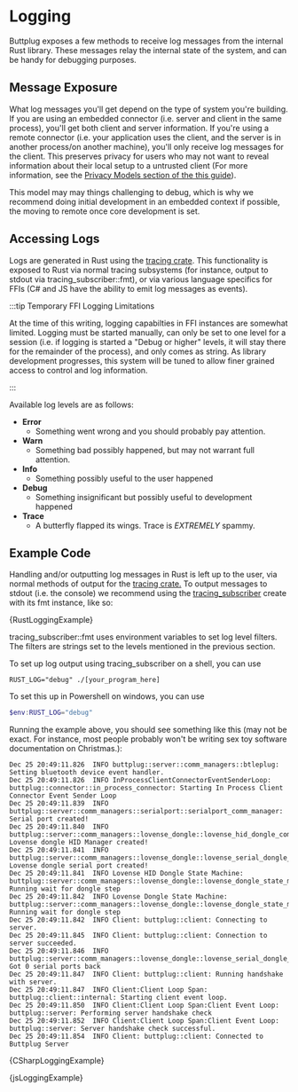 

# Logging

Buttplug exposes a few methods to receive log messages from the internal Rust library. These
messages relay the internal state of the system, and can be handy for debugging purposes.

## Message Exposure

What log messages you'll get depend on the type of system you're building. If you are using an
embedded connector (i.e. server and client in the same process), you'll get both client and server
information. If you're using a remote connector (i.e. your application uses the client, and the
server is in another process/on another machine), you'll only receive log messages for the client.
This preserves privacy for users who may not want to reveal information about their local setup to a
untrusted client (For more information, see the [Privacy Models section of the this
guide](/docs/dev-guide/cookbook/privacy-models)).

This model may may things challenging to debug, which is why we recommend doing initial development
in an embedded context if possible, the moving to remote once core development is set.

## Accessing Logs

Logs are generated in Rust using the [tracing crate](https://github.com/tokio-rs/tracing). This
functionality is exposed to Rust via normal tracing subsystems (for instance, output to stdout via
tracing_subscriber::fmt), or via various language specifics for FFIs (C# and JS have the ability to
emit log messages as events).

:::tip Temporary FFI Logging Limitations

At the time of this writing, logging capabilties in FFI instances are somewhat limited. Logging must
be started manually, can only be set to one level for a session (i.e. if logging is started a "Debug
or higher" levels, it will stay there for the remainder of the process), and only comes as string.
As library development progresses, this system will be tuned to allow finer grained access to
control and log information.

:::

Available log levels are as follows:

- **Error**
  - Something went wrong and you should probably pay attention.
- **Warn**
  - Something bad possibly happened, but may not warrant full attention.
- **Info**
  - Something possibly useful to the user happened
- **Debug**
  - Something insignificant but possibly useful to development happened
- **Trace**
  - A butterfly flapped its wings. Trace is _EXTREMELY_ spammy.

## Example Code

<Tabs groupId="examples">
<TabItem value="rust" label="Rust">

Handling and/or outputting log messages in Rust is left up to the user, via normal methods of output
for the [tracing crate.](https://github.com/tokio-rs/tracing) To output messages to stdout (i.e. the
console) we recommend using the [tracing_subscriber](https://docs.rs/tracing-subscriber/) create
with its fmt instance, like so:

<CodeBlock language="rust">{RustLoggingExample}</CodeBlock>


tracing_subscriber::fmt uses environment variables to set log level filters. The filters are strings
set to the levels mentioned in the previous section.

To set up log output using tracing_subscriber on a shell, you can use

```shell
RUST_LOG="debug" ./[your_program_here]
```

To set this up in Powershell on windows, you can use 

```powershell
$env:RUST_LOG="debug"
```

Running the example above, you should see something like this (may not be exact. For instance, most
people probably won't be writing sex toy software documentation on Christmas.):

```
Dec 25 20:49:11.826  INFO buttplug::server::comm_managers::btleplug: Setting bluetooth device event handler.
Dec 25 20:49:11.826  INFO InProcessClientConnectorEventSenderLoop: buttplug::connector::in_process_connector: Starting In Process Client Connector Event Sender Loop
Dec 25 20:49:11.839  INFO buttplug::server::comm_managers::serialport::serialport_comm_manager: Serial port created!
Dec 25 20:49:11.840  INFO buttplug::server::comm_managers::lovense_dongle::lovense_hid_dongle_comm_manager: Lovense dongle HID Manager created!
Dec 25 20:49:11.841  INFO buttplug::server::comm_managers::lovense_dongle::lovense_serial_dongle_comm_manager: Lovense dongle serial port created!
Dec 25 20:49:11.841  INFO Lovense HID Dongle State Machine: buttplug::server::comm_managers::lovense_dongle::lovense_dongle_state_machine: Running wait for dongle step
Dec 25 20:49:11.842  INFO Lovense Dongle State Machine: buttplug::server::comm_managers::lovense_dongle::lovense_dongle_state_machine: Running wait for dongle step
Dec 25 20:49:11.842  INFO Client: buttplug::client: Connecting to server.
Dec 25 20:49:11.845  INFO Client: buttplug::client: Connection to server succeeded.
Dec 25 20:49:11.846  INFO buttplug::server::comm_managers::lovense_dongle::lovense_serial_dongle_comm_manager: Got 0 serial ports back
Dec 25 20:49:11.847  INFO Client: buttplug::client: Running handshake with server.
Dec 25 20:49:11.847  INFO Client:Client Loop Span: buttplug::client::internal: Starting client event loop.
Dec 25 20:49:11.850  INFO Client:Client Loop Span:Client Event Loop: buttplug::server: Performing server handshake check
Dec 25 20:49:11.852  INFO Client:Client Loop Span:Client Event Loop: buttplug::server: Server handshake check successful.
Dec 25 20:49:11.854  INFO Client: buttplug::client: Connected to Buttplug Server
```

</TabItem>
<TabItem value="csharp" label="C#">


<CodeBlock language="csharp">{CSharpLoggingExample}</CodeBlock>

</TabItem>
<TabItem value="js" label="Javascript">


<CodeBlock language="js">{jsLoggingExample}</CodeBlock>

</TabItem>
</Tabs>
